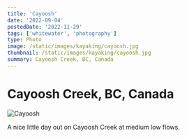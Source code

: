 ```yaml
---
title: 'Cayoosh'
date: '2022-09-04'
postedDate: '2022-11-29'
tags: ['whitewater', 'photography']
type: Photo
image: /static/images/kayaking/cayoosh.jpg
thumbnail: /static/images/kayaking/cayoosh.jpg
summary: Cayoosh Creek, BC, Canada
---
```


# Cayoosh Creek, BC, Canada

![Cayoosh](/static/images/kayaking/cayoosh.jpg)

A nice little day out on Cayoosh Creek at medium low flows.

